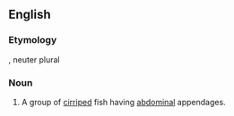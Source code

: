 ==English==

===Etymology===
{{etyl|la}}, neuter plural

===Noun===
{{en-noun|-}}

# {{zoology}} A group of [[cirriped]] fish having [[abdominal]] appendages.